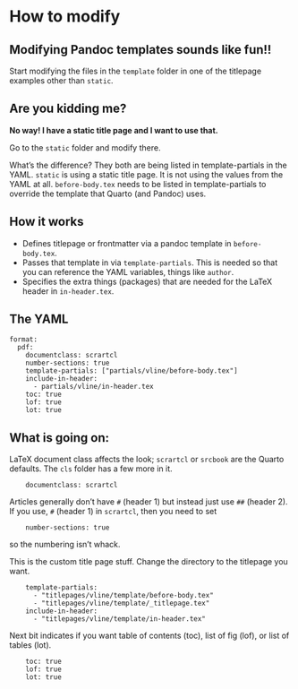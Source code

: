 # How to modify

## Modifying Pandoc templates sounds like fun!!

Start modifying the files in the `template` folder in one of the titlepage examples other than `static`.

## Are you kidding me? 

**No way! I have a static title page and I want to use that.** 

Go to the `static` folder and modify there.

What's the difference? They both are being listed in template-partials in the YAML. `static` is using a static title page. It is not using the values from the YAML at all. `before-body.tex` needs to be listed in template-partials to override the template that Quarto (and Pandoc) uses.

## How it works

-   Defines titlepage or frontmatter via a pandoc template in `before-body.tex`.
-   Passes that template in via `template-partials`. This is needed so that you can reference the YAML variables, things like `author`.
-   Specifies the extra things (packages) that are needed for the LaTeX header in `in-header.tex`.

## The YAML

    format:
      pdf:
        documentclass: scrartcl 
        number-sections: true
        template-partials: ["partials/vline/before-body.tex"]
        include-in-header: 
          - partials/vline/in-header.tex
        toc: true
        lof: true
        lot: true

## What is going on:

LaTeX document class affects the look; `scrartcl` or `srcbook` are the Quarto defaults. The `cls` folder has a few more in it.

        documentclass: scrartcl

Articles generally don't have `#` (header 1) but instead just use `##` (header 2). If you use, `#` (header 1) in `scrartcl`, then you need to set

        number-sections: true 

so the numbering isn't whack.

This is the custom title page stuff. Change the directory to the titlepage you want.

        template-partials:
          - "titlepages/vline/template/before-body.tex"
          - "titlepages/vline/template/_titlepage.tex" 
        include-in-header: 
          - "titlepages/vline/template/in-header.tex"

Next bit indicates if you want table of contents (toc), list of fig (lof), or list of tables (lot).

        toc: true
        lof: true
        lot: true

